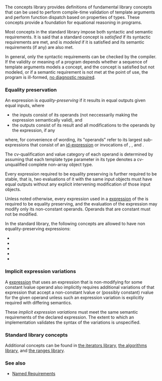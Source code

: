 {{title|Concepts library {{mark since c++20}}}}
{{cpp/concepts/navbar}}

The concepts library provides definitions of fundamental library concepts that can be used to perform compile-time validation of template arguments and perform function dispatch based on properties of types. These concepts provide a foundation for equational reasoning in programs.

Most concepts in the standard library impose both syntactic and semantic requirements. It is said that a standard concept is ''satisfied'' if its syntactic requirements are met, and is ''modeled'' if it is satisfied and its semantic requirements (if any) are also met.

In general, only the syntactic requirements can be checked by the compiler. If the validity or meaning of a program depends whether a sequence of template arguments models a concept, and the concept is satisfied but not modeled, or if a semantic requirement is not met at the point of use, the program is ill-formed, [[cpp/language/ndr|no diagnostic required]].

===Equality preservation===
An expression is ''equality-preserving'' if it results in equal outputs given equal inputs, where 
* the inputs consist of its operands (not neccessarily making the expression semantically valid), and
* the outputs consist of its result and all modifications to the operands by the expression, if any

where, for convenience of wording, its "operands" refer to its largest sub-expressions that consist of an [[cpp/language/expressions#Primary expressions|id-expression]] or invocations of {{ltt|cpp/utility/move|std::move}}, {{lc|std::forward}}, and {{lc|std::declval}}.

The cv-qualification and value category of each operand is determined by assuming that each template type parameter in its type denotes a cv-unqualified complete non-array object type.

Every expression required to be equality preserving is further required to be stable, that is, two evaluations of it with the same input objects must have equal outputs without any explicit intervening modification of those input objects.

Unless noted otherwise, every expression used in a [[cpp/language/requires|{{c/core|requires}} expression]] of the {{lsd|#Standard library concepts}} is required to be equality preserving, and the evaluation of the expression may modify only its non-constant operands. Operands that are constant must not be modified.

In the standard library, the following concepts are allowed to have non equality-preserving {{c/core|requires}} expressions:
* {{lconcept|output_iterator}}
* {{lconcept|indirectly_writable}}
* {{lconcept|invocable}}
* {{lconcept|weakly_incrementable}}
* {{lconcept|range}}

===Implicit expression variations===
A [[cpp/language/requires|{{c/core|requires}} expression]] that uses an expression that is non-modifying for some constant lvalue operand also implicitly requires additional variations of that expression that accept a non-constant lvalue or (possibly constant) rvalue for the given operand unless such an expression variation is explicitly required with differing semantics.

These ''implicit expression variations'' must meet the same semantic requirements of the declared expression. The extent to which an implementation validates the syntax of the variations is unspecified.

{{source|1=
template&lt;class T&gt;
concept C = requires(T a, T b, const T c, const T d)
{
    c == d;           // expression #1: does not modify the operands
    a = std::move(b); // expression #2: modifies both operands
    a = c;            // expression #3: modifies the left operand `a`
};

// Expression #1 implicitly requires additional expression variations that
// meet the requirements for c == d (including non-modification),
// as if the following expressions had been declared as well:

// ------ const == const ------- ------ const == non-const ---
//                                         c  ==           b;
//            c == std::move(d);           c  == std::move(b);
// std::move(c) ==           d;  std::move(c) ==           b;
// std::move(c) == std::move(d); std::move(c) == std::move(b);

// -- non-const == const ------- -- non-const == non-const ---
//           a  ==           d;            a  ==           b;
//           a  == std::move(d);           a  == std::move(b);
// std::move(a) ==           d;  std::move(a) ==           b;
// std::move(a) == std::move(d); std::move(a) == std::move(b);

// Expression #3 implicitly requires additional expression variations that
// meet the requirements for a = c
// (including non-modification of the second operand),
// as if the expressions a = b (non-constant lvalue variation)
// and a = std::move(c) (const rvalue variation) had been declared.

// Note: Since expression #2 already requires the non-constant rvalue variation
// (a == std::move(b)) explicitly, expression #3 does not implicitly require it anymore.

// The type T meets the explicitly stated syntactic requirements of
// concept C above, but does not meet the additional implicit requirements
// (i.e., T satisfies but does not model C):
// a program requires C&lt;T&gt; is ill-formed (no diagnostic required).
struct T
{
    bool operator==(const T&amp;) const { return true; }
    bool operator==(T&amp;) = delete;
};
}}

===Standard library concepts===
{{dsc begin}}
{{dsc namespace|std}}
{{dsc h2|Core language concepts}}
{{dsc header|concepts}}
{{dsc inc|cpp/concepts/dsc same_as}}
{{dsc inc|cpp/concepts/dsc derived_from}}
{{dsc inc|cpp/concepts/dsc convertible_to}}
{{dsc inc|cpp/concepts/dsc common_reference_with}}
{{dsc inc|cpp/concepts/dsc common_with}}
{{dsc inc|cpp/concepts/dsc integral}}
{{dsc inc|cpp/concepts/dsc signed_integral}}
{{dsc inc|cpp/concepts/dsc unsigned_integral}}
{{dsc inc|cpp/concepts/dsc floating_point}}
{{dsc inc|cpp/concepts/dsc assignable_from}}
{{dsc inc|cpp/concepts/dsc swappable}}
{{dsc inc|cpp/concepts/dsc destructible}}
{{dsc inc|cpp/concepts/dsc constructible_from}}
{{dsc inc|cpp/concepts/dsc default_initializable}}
{{dsc inc|cpp/concepts/dsc move_constructible}}
{{dsc inc|cpp/concepts/dsc copy_constructible}}
{{dsc h2|Comparison concepts}}
{{dsc header|concepts}}
{{dsc inc|cpp/concepts/dsc boolean-testable}}
{{dsc inc|cpp/concepts/dsc equality_comparable}}
{{dsc inc|cpp/concepts/dsc totally_ordered}}
{{dsc header|compare}}
{{dsc inc|cpp/utility/compare/dsc three_way_comparable}}
{{dsc h2|Object concepts}}
{{dsc header|concepts}}
{{dsc inc|cpp/concepts/dsc movable}}
{{dsc inc|cpp/concepts/dsc copyable}}
{{dsc inc|cpp/concepts/dsc semiregular}}
{{dsc inc|cpp/concepts/dsc regular}}
{{dsc h2|Callable concepts}}
{{dsc header|concepts}}
{{dsc inc|cpp/concepts/dsc invocable}}
{{dsc inc|cpp/concepts/dsc predicate}}
{{dsc inc|cpp/concepts/dsc relation}}
{{dsc inc|cpp/concepts/dsc equivalence_relation}}
{{dsc inc|cpp/concepts/dsc strict_weak_order}}
{{dsc end}}

Additional concepts can be found in [[cpp/iterator#C.2B.2B20 iterator concepts|the iterators library]], [[cpp/iterator#Algorithm concepts and utilities|the algorithms library]], and [[cpp/ranges#Range_concepts|the ranges library]].

===See also===
* [[cpp/named req|Named Requirements]]

{{langlinks|de|es|ja|ru|zh}}